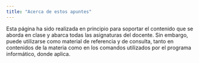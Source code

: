 ```yaml
---
title: "Acerca de estos apuntes"
---
```


Esta página ha sido realizada en principio para soportar el contenido que se aborda en clase y abarca todas las asignaturas del docente. Sin embargo, puede utilizarse como material de referencia y de consulta, tanto en contenidos de la materia como en los comandos utilizados por el programa informático, donde aplica. 

